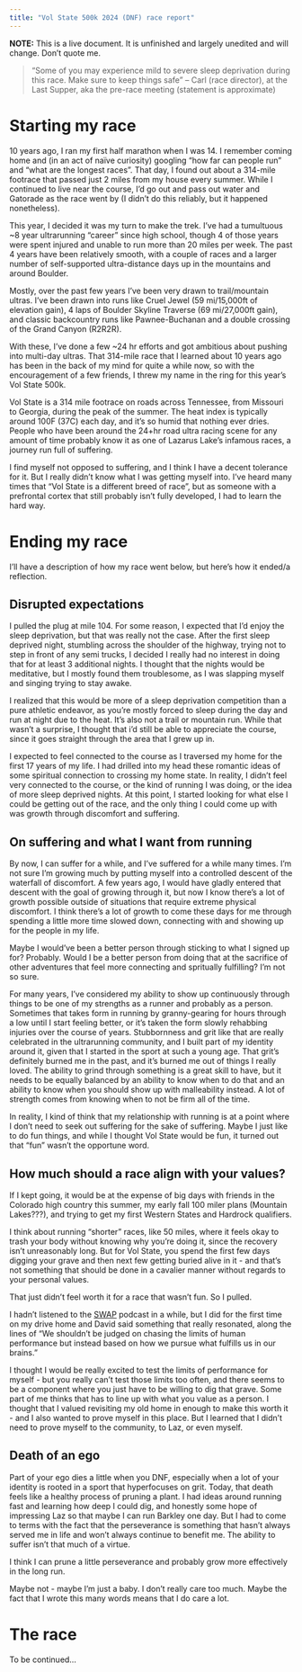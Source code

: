 ```yaml
---
title: "Vol State 500k 2024 (DNF) race report"
---
```


**NOTE:** This is a live document. It is unfinished and largely unedited and will change. Don't quote me.

> “Some of you may experience mild to severe sleep deprivation during this race. Make sure to keep things safe” – Carl (race director), at the Last Supper, aka the pre-race meeting (statement is approximate)

# Starting my race 

10 years ago, I ran my first half marathon when I was 14. I remember coming home and (in an act of naïve curiosity) googling  “how far can people run” and “what are the longest races”. That day, I found out about a 314-mile footrace that passed just 2 miles from my house every summer. While I continued to live near the course, I’d go out and pass out water and Gatorade as the race went by (I didn't do this reliably, but it happened nonetheless).

This year, I decided it was my turn to make the trek. I’ve had a tumultuous ~8 year ultrarunning “career” since high school, though 4 of those years were spent injured and unable to run more than 20 miles per week. The past 4 years have been relatively smooth, with a couple of races and a larger number of self-supported ultra-distance days up in the mountains and around Boulder.

Mostly, over the past few years I’ve been very drawn to trail/mountain ultras. I’ve been drawn into runs like Cruel Jewel (59 mi/15,000ft of elevation gain), 4 laps of Boulder Skyline Traverse (69 mi/27,000ft gain), and classic backcountry runs like Pawnee-Buchanan and a double crossing of the Grand Canyon (R2R2R).

With these, I’ve done a few ~24 hr efforts and got ambitious about pushing into multi-day ultras. That 314-mile race that I learned about 10 years ago has been in the back of my mind for quite a while now, so with the encouragement of a few friends, I threw my name in the ring for this year’s Vol State 500k.

Vol State is a 314 mile footrace on roads across Tennessee, from Missouri to Georgia, during the peak of the summer. The heat index is typically around 100F (37C) each day, and it's so humid that nothing ever dries. People who have been around the 24+hr road ultra racing scene for any amount of time probably know it as one of Lazarus Lake’s infamous races, a journey run full of suffering. 

I find myself not opposed to suffering, and I think I have a decent tolerance for it. But I really didn’t know what I was getting myself into. I’ve heard many times that “Vol State is a different breed of race”, but as someone with a prefrontal cortex that still probably isn’t fully developed, I had to learn the hard way. 

# Ending my race
I’ll have a description of how my race went below, but here’s how it ended/a reflection.


## Disrupted expectations
I pulled the plug at mile 104. For some reason, I expected that I'd enjoy the sleep deprivation, but that was really not the case. After the first sleep deprived night, stumbling across the shoulder of the highway, trying not to step in front of any semi trucks, I decided I really had no interest in doing that for at least 3 additional nights. I thought that the nights would be meditative, but I mostly found them troublesome, as I was slapping myself and singing trying to stay awake.

I realized that this would be more of a sleep deprivation competition than a pure athletic endeavor, as you're mostly forced to sleep during the day and run at night due to the heat. It's also not a trail or mountain run. While that wasn't a surprise, I thought that i'd still be able to appreciate the course, since it goes straight through the area that I grew up in. 

I expected to feel connected to the course as I traversed my home for the first 17 years of my life. I had drilled into my head these romantic ideas of some spiritual connection to crossing my home state. In reality, I didn't feel very connected to the course, or the kind of running I was doing, or the idea of more sleep deprived nights. At this point, I started looking for what else I could be getting out of the race, and the only thing I could come up with was growth through discomfort and suffering.

## On suffering and what I want from running
By now, I can suffer for a while, and I've suffered for a while many times. I'm not sure I'm growing much by putting myself into a controlled descent of the waterfall of discomfort. A few years ago, I would have gladly entered that descent with the goal of growing through it, but now I know there's a lot of growth possible outside of situations that require extreme physical discomfort. I think there's a lot of growth to come these days for me through spending a little more time slowed down, connecting with and showing up for the people in my life.

Maybe I would've been a better person through sticking to what I signed up for? Probably. Would I be a better person from doing that at the sacrifice of other adventures that feel more connecting and spritually fulfilling? I'm not so sure.

For many years, I've considered my ability to show up continuously through things to be one of my strengths as a runner and probably as a person. Sometimes that takes form in running by granny-gearing for hours through a low until I start feeling better, or it's taken the form slowly rehabbing injuries over the course of years. Stubbornness and grit like that are really celebrated in the ultrarunning community, and I built part of my identity around it, given that I started in the sport at such a young age. That grit's definitely burned me in the past, and it's burned me out of things I really loved. The ability to grind through something is a great skill to have, but it needs to be equally balanced by an ability to know when to do that and an ability to know when you should show up with malleability instead. A lot of strength comes from knowing when to not be firm all of the time.

In reality, I kind of think that my relationship with running is at a point where I don't need to seek out suffering for the sake of suffering. Maybe I just like to do fun things, and while I thought Vol State would be fun, it turned out that "fun" wasn't the opportune word.


## How much should a race align with your values?
If I kept going, it would be at the expense of big days with friends in the Colorado high country this summer, my early fall 100 miler plans (Mountain Lakes???), and trying to get my first Western States and Hardrock qualifiers. 

I think about running "shorter" races, like 50 miles, where it feels okay to trash your body without knowing why you're doing it, since the recovery isn't unreasonably long. But for Vol State, you spend the first few days digging your grave and then next few getting buried alive in it - and that's not something that should be done in a cavalier manner without regards to your personal values. 

That just didn't feel worth it for a race that wasn't fun. So I pulled.

I hadn't listened to the [SWAP](https://swaprunning.com/) podcast in a while, but I did for the first time on my drive home and David said something that really resonated, along the lines of "We shouldn't be judged on chasing the limits of human performance but instead based on how we pursue what fulfills us in our brains."

I thought I would be really excited to test the limits of performance for myself - but you really can't test those limits too often, and there seems to be a component where you just have to be willing to dig that grave. Some part of me thinks that has to line up with what you value as a person. I thought that I valued revisiting my old home in enough to make this worth it - and I also wanted to prove myself in this place. But I learned that I didn't need to prove myself to the community, to Laz, or even myself. 

## Death of an ego
Part of your ego dies a little when you DNF, especially when a lot of your identity is rooted in a sport that hyperfocuses on grit. Today, that death feels like a healthy process of pruning a plant. I had ideas around running fast and learning how deep I could dig, and honestly some hope of impressing Laz so that maybe I can run Barkley one day. But I had to come to terms with the fact that the perseverance is something that hasn't always served me in life and won't always continue to benefit me. The ability to suffer isn't that much of a virtue.

I think I can prune a little perseverance and probably grow more effectively in the long run. 

Maybe not - maybe I'm just a baby. I don't really care too much. Maybe the fact that I wrote this many words means that I do care a lot. 


# The race
To be continued...